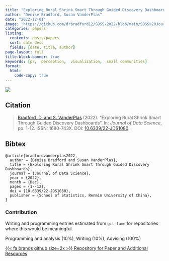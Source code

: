 ```yaml
---
title: "Exploring Rural Shrink Smart Through Guided Discovery Dashboards"
author: "Denise Bradford, Susan VanderPlas"
date: "2022-12-01"
image: "https://github.com/drbradford12/SDSS-2022/blob/main/SDSS%20Journal%20Paper/images/map.png?raw=true"
categories: papers
listing:
  contents: posts/papers
  sort: date desc
  fields: [date, title, author]
page-layout: full
title-block-banner: true
keywords: [pr,  perception,  visualization,  small communities]
format:
  html:
    code-copy: true
---
```

 
![](https://github.com/drbradford12/SDSS-2022/blob/main/SDSS%20Journal%20Paper/images/map.png?raw=true){.preview-image}
 
## Citation
> <a name=bib-bradfordvanderplas2022></a>[Bradford, D. and S. VanderPlas](#cite-bradfordvanderplas2022) (2022). “Exploring Rural Shrink Smart Through Guided Discovery Dashboards”. In: _Journal of Data Science_, pp. 1-12. ISSN: 1680-743X. DOI: [10.6339/22-JDS1080](https://doi.org/10.6339%2F22-JDS1080).

::: {.callout-note collapse='true'}
## Bibtex
```
@article{bradfordvanderplas2022,
  author = {Denise Bradford and Susan VanderPlas},
  title = {Exploring Rural Shrink Smart Through Guided Discovery Dashboards},
  journal = {Journal of Data Science},
  year = {2022},
  month = {Dec},
  pages = {1--12},
  doi = {10.6339/22-JDS1080},
  publisher = {School of Statistics, Renmin University of China},
}
```
:::



### Contribution

Writing and programming entries estimated from `git fame` for repositories where this would be meaningful.

Programming and analysis (10\%), Writing (10\%), Advising (100\%)

[{{< fa brands github size=2x >}} Repository for Paper and Additional Resources](https://github.com/drbradford12/SDSS-Abstract-2022){.btn .btn-tip role="button"}
